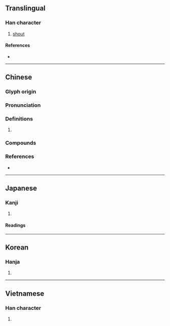 {{character info/new}}
==Translingual==

===Han character===
{{Han char|rn=30|rad=口|as=06|sn=9|four=64090|canj=ROD|ids=⿰口休}}

# [[shout]]

====References====
* {{Han ref|kx=0188.010|dkj=03570|dj=0407.020|hdz=10617.070|uh=54BB|ud=21691|bh=ABA6|bd=43942}}

----

==Chinese==
{{zh-forms}}

===Glyph origin===
{{Han etym}}

===Pronunciation===
{{zh-pron
|m=xiū
|m-s=
|c=heoi2,jau1
|c-t=
|g=
|h=pfs=hiu
|j=
|mb=
|md=
|mn=hiu
|mn-t=
|w=
|x=
|mc=y
|oc=y
|cat=
}}
{{zh-attn-split}}

===Definitions===
{{zh-hanzi}}

# {{rfdef|zh}}

===Compounds===
{{zh-der|呼咻|嘿咻|噢咻}}

===References===
* {{R:yue:mfccd}}

----

==Japanese==

===Kanji===
{{ja-kanji|grade=|rs=口06}}

# {{rfdef|ja|sort=口06}}

====Readings====
{{ja-readings|on=[[く]] (ku), [[きょう]] (kyō), [[こう]] (kō)|kun=}}

----

==Korean==

===Hanja===
{{ko-hanja|hangeul=휴|rv=hyu|mr=hyu}}

# {{rfdef|ko|sort=口06}}

----

==Vietnamese==

===Han character===
{{vi-hantu|[[hưu]], [[hiu]]|rs=口06}}

# {{rfdef|vi}}